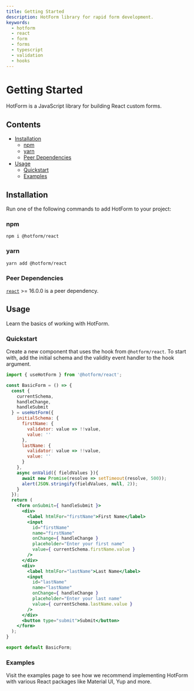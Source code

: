 ```yaml
---
title: Getting Started
description: HotForm library for rapid form development.
keywords:
  - hotform
  - react
  - form
  - forms
  - typescript
  - validation
  - hooks
---
```


# Getting Started

HotForm is a JavaScript library for building React custom forms.

## Contents

- [Installation](#installation)
  - [npm](#npm)
  - [yarn](#yarn)
  - [Peer Dependencies](#peer-dependencies)
- [Usage](#usage)
  - [Quickstart](#quickstart)
  - [Examples](#examples)

## Installation

Run one of the following commands to add HotForm to your project:

### npm

```shell
npm i @hotform/react
```

### yarn

```shell
yarn add @hotform/react
```

### Peer Dependencies

<a href="https://www.npmjs.com/package/react" rel="noreferrer" target="_blank">`react`</a> >= 16.0.0 is a peer dependency.

## Usage

Learn the basics of working with HotForm.

### Quickstart

Create a new component that uses the hook from `@hotform/react`. To start with, add the initial schema and the validity event handler to the hook argument.

<CodeBlock>

```jsx BasicForm.js active
import { useHotForm } from '@hotform/react';

const BasicForm = () => {
  const {
    currentSchema,
    handleChange,
    handleSubmit
  } = useHotForm({
    initialSchema: {
      firstName: {
        validator: value => !!value,
        value: ''
      },
      lastName: {
        validator: value => !!value,
        value: ''
      }
    },
    async onValid({ fieldValues }){
      await new Promise(resolve => setTimeout(resolve, 500));
      alert(JSON.stringify(fieldValues, null, 2));
    }
  });
  return (
    <form onSubmit={ handleSubmit }>
      <div>
        <label htmlFor="firstName">First Name</label>
        <input
          id="firstName"
          name="firstName"
          onChange={ handleChange }
          placeholder="Enter your first name"
          value={ currentSchema.firstName.value }
        />
      </div>
      <div>
        <label htmlFor="lastName">Last Name</label>
        <input
          id="lastName"
          name="lastName"
          onChange={ handleChange }
          placeholder="Enter your last name"
          value={ currentSchema.lastName.value }
        />
      </div>
      <button type="submit">Submit</button>
    </form>
  );
}

export default BasicForm;
```

</CodeBlock>

### Examples

Visit the <GatsbyLink to="/examples">examples</GatsbyLink> page to see how we recommend implementing HotForm with various React packages like Material UI, Yup and more.
